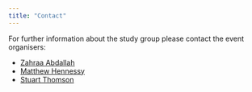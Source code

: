 ```yaml
---
title: "Contact"
---
```


For further information about the study group please contact the event organisers:

* [Zahraa Abdallah](mailto:zahraa.abdallah@bristol.ac.uk)
* [Matthew Hennessy](mailto:matthew.hennessy@bristol.ac.uk)
* [Stuart Thomson](mailto:stuart.thomson@bristol.ac.uk)